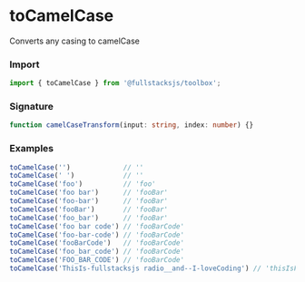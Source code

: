 # toCamelCase

Converts any casing to camelCase

### Import

```typescript copy
import { toCamelCase } from '@fullstacksjs/toolbox';
```

### Signature

```typescript copy
function camelCaseTransform(input: string, index: number) {}
```

### Examples

```typescript copy
toCamelCase('')             // ''
toCamelCase(' ')            // ''
toCamelCase('foo')          // 'foo'
toCamelCase('foo bar')      // 'fooBar'
toCamelCase('foo-bar')      // 'fooBar'
toCamelCase('fooBar')       // 'fooBar'
toCamelCase('foo_bar')      // 'fooBar'
toCamelCase('foo bar code') // 'fooBarCode'
toCamelCase('foo-bar-code') // 'fooBarCode'
toCamelCase('fooBarCode')   // 'fooBarCode'
toCamelCase('foo_bar_code') // 'fooBarCode'
toCamelCase('FOO_BAR_CODE') // 'fooBarCode'
toCamelCase('ThisIs-fullstacksjs radio__and--I-loveCoding') // 'thisIsFullstacksjsRadioAndILoveCoding'
```
